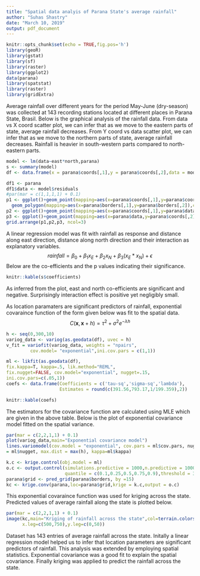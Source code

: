 ---
title: "Spatial data analyis of Parana State's average rainfall"
author: "Suhas Shastry"
date: "March 10, 2019"
output: pdf_document
---

```{r setup, include=FALSE,warning=FALSE}
knitr::opts_chunk$set(echo = TRUE,fig.pos='h')
library(geoR)
library(gstat)
library(sf)
library(raster)
library(ggplot2)
data(parana)
library(spatstat)
library(raster)
library(gridExtra)
```

\subsection*{Introduction}
Average rainfall over different years for the period May-June (dry-season) was collected at 143 recording stations located at different places in Parana State, Brasil. Below is the graphical analysis of the rainfall data. From data vs X coord scatter plot, we can infer that as we move to the eastern parts of state, average rainfall decreases. From Y coord vs data scatter plot, we can infer that as we move to the northern parts of state, average rainfall decreases. Rainfall is heavier in south-western parts compared to north-eastern parts.

```{r fig.height=3.5,include=FALSE,warning=FALSE}
model <- lm(data~east*north,parana)
s <- summary(model)
df <- data.frame(x = parana$coords[,1],y = parana$coords[,2],data = model$residuals)
```

```{r echo=FALSE,fig.height=3,fig.width=10}
df1 <- parana
df1$data <- model$residuals
#par(mar = c(1,1,1,1) + 0.1)
p1 <- ggplot()+geom_point(mapping=aes(x=parana$coords[,1],y=parana$coords[,2]),size = parana$data/100)+
  geom_polygon(mapping=aes(x=parana$borders[,1],y=parana$borders[,2]),color='black',fill=NA)+theme_bw()+xlab("East")+ylab("North")
p2 <- ggplot()+geom_point(mapping=aes(x=parana$coords[,1],y=parana$data))+theme_bw()+xlab("East")+ylab("Rainfall")
p3 <- ggplot()+geom_point(mapping=aes(x=parana$data,y=parana$coords[,2]))+theme_bw()+xlab("Rainfall")+ylab("North")
grid.arrange(p1,p2,p3, ncol=3)
```

\subsection*{Regression Analysis}
A linear regression model was fit with rainfall as response and distance along east direction, distance along north direction and their interaction as explanatory variables.
$$rainfall = \beta_0 + \beta_1 x_{E}+\beta_2x_N +\beta_3(x_E*x_N) +\epsilon $$
Below are the co-efficients and the p values indicating their significance.

```{r echo=FALSE}
knitr::kable(s$coefficients)
```

As inferred from the plot, east and north co-efficients are significant and negative. Surprisingly interaction effect is positive yet negligibly small.

\subsection*{Spatial Analysis}
As location paramaters are significant predictors of rainfall, exponential covaraince function of the form given below was fit to the spatial data.
$$C(\textbf{x},\textbf{x}+h) = \tau^2 + \sigma^2e^{-\lambda h}  $$

```{r include=FALSE,warning=FALSE}
h <- seq(0,300,10)
variog_data <- variog(as.geodata(df), uvec = h)
v_fit = variofit(variog_data, weights = "npairs",
         cov.model= "exponential",ini.cov.pars = c(1,1))

ml <- likfit(as.geodata(df),
fix.kappa=T, kappa=.5, lik.method="REML",
fix.nugget=FALSE, cov.model="exponential", nugget=.15, 
ini.cov.pars=c(.05,1))
coefs <- data.frame(Coefficients = c('tau-sq','sigma-sq','lambda'),
                    Estimates = round(c(391.56,793.17,1/199.359),2))
```

```{r echo=FALSE}
knitr::kable(coefs)
```

The estimators for the covariance function are calculated using MLE which are given in the above table. Below is the plot of exponential covariance model fitted on the spatial variance.

```{r echo=FALSE,fig.height=2.5,fig.width=5,fig.align='center',fig.pos='h'}
par(mar = c(2,2,1,1) + 0.1)
plot(variog_data,main="Exponential covariance model")
lines.variomodel(cov.model = "exponential", cov.pars = ml$cov.pars, nugget 
= ml$nugget, max.dist = max(h), kappa=ml$kappa)
```

```{r include=FALSE,warning=FALSE}
k.c <- krige.control(obj.model = ml)
o.c <- output.control(simulations.predictive = 1000,n.predictive = 10000,
                      quantile = c(0.1,0.25,0.5,0.75,0.9),threshold = 350)
parana$grid <- pred_grid(parana$borders, by =15)
kc <- krige.conv(parana,loc=parana$grid,krige = k.c,output = o.c)
```

This exponential covaraince function was used for kriging across the state. Predicted values of average rainfall along the state is plotted below.

```{r echo=FALSE,fig.height=3,fig.width=5,fig.align='center'}
par(mar = c(2,2,1,1) + 0.1)
image(kc,main="Kriging of rainfall across the state",col=terrain.colors(20),
      x.leg=c(500,750),y.leg=c(0,50))
```

\subsection*{Conclusion}
Dataset has 143 entries of average rainfall across the state. Initally a linear regression model helped us to infer that location parameters are significant predictors of rainfall. This analysis was extended by employing spatial statistics. Exponential covariance was a good fit to explain the spatial covariance. Finally kriging was applied to predict the rainfall across the state.